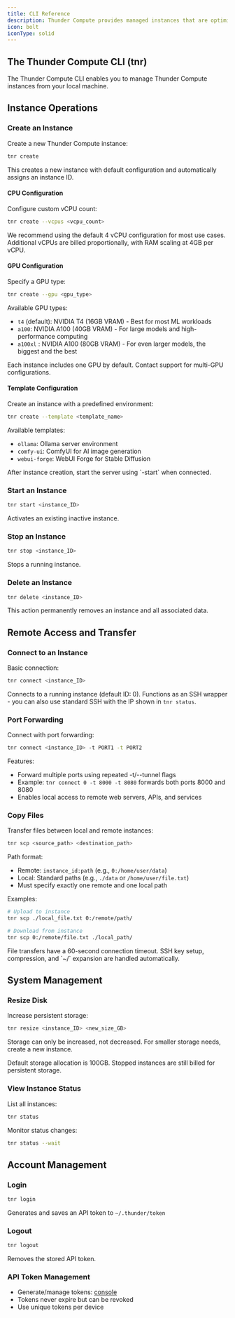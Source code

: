 ```yaml
---
title: CLI Reference
description: Thunder Compute provides managed instances that are optimized for performance. The Thunder Compute CLI contains all of the functionality you need to create, edit, use, and delete these instances.
icon: bolt
iconType: solid
---
```


## The Thunder Compute CLI (tnr)

The Thunder Compute CLI enables you to manage Thunder Compute instances from your local machine.

## Instance Operations

### Create an Instance

Create a new Thunder Compute instance:

```bash
tnr create
```

This creates a new instance with default configuration and automatically assigns an instance ID.

#### CPU Configuration

Configure custom vCPU count:

```bash
tnr create --vcpus <vcpu_count>
```

<Note>
  We recommend using the default 4 vCPU configuration for most use cases.
  Additional vCPUs are billed proportionally, with RAM scaling at 4GB per vCPU.
</Note>

#### GPU Configuration

Specify a GPU type:

```bash
tnr create --gpu <gpu_type>
```

Available GPU types:

- `t4` (default): NVIDIA T4 (16GB VRAM) - Best for most ML workloads
- `a100`: NVIDIA A100 (40GB VRAM) - For large models and high-performance computing
- `a100xl` : NVIDIA A100 (80GB VRAM) - For even larger models, the biggest and the best

<Note>
  Each instance includes one GPU by default. Contact support for multi-GPU
  configurations.
</Note>

#### Template Configuration

Create an instance with a predefined environment:

```bash
tnr create --template <template_name>
```

Available templates:

- `ollama`: Ollama server environment
- `comfy-ui`: ComfyUI for AI image generation
- `webui-forge`: WebUI Forge for Stable Diffusion

<Note>
After instance creation, start the server using `<template_name>-start` when connected.
</Note>

### Start an Instance

```bash
tnr start <instance_ID>
```

Activates an existing inactive instance.

### Stop an Instance

```bash
tnr stop <instance_ID>
```

Stops a running instance.

### Delete an Instance

```bash
tnr delete <instance_ID>
```

<Warning>
  This action permanently removes an instance and all associated data.
</Warning>

## Remote Access and Transfer

### Connect to an Instance

Basic connection:

```bash
tnr connect <instance_ID>
```

Connects to a running instance (default ID: 0). Functions as an SSH wrapper - you can also use standard SSH with the IP shown in `tnr status`.

### Port Forwarding

Connect with port forwarding:

```bash
tnr connect <instance_ID> -t PORT1 -t PORT2
```

Features:

- Forward multiple ports using repeated -t/--tunnel flags
- Example: `tnr connect 0 -t 8000 -t 8080` forwards both ports 8000 and 8080
- Enables local access to remote web servers, APIs, and services

### Copy Files

Transfer files between local and remote instances:

```bash
tnr scp <source_path> <destination_path>
```

Path format:

- Remote: `instance_id:path` (e.g., `0:/home/user/data`)
- Local: Standard paths (e.g., `./data` or `/home/user/file.txt`)
- Must specify exactly one remote and one local path

Examples:

```bash
# Upload to instance
tnr scp ./local_file.txt 0:/remote/path/

# Download from instance
tnr scp 0:/remote/file.txt ./local_path/
```

<Note>
  File transfers have a 60-second connection timeout. SSH key setup,
  compression, and `~/` expansion are handled automatically.
</Note>

## System Management

### Resize Disk

Increase persistent storage:

```bash
tnr resize <instance_ID> <new_size_GB>
```

<Warning>
  Storage can only be increased, not decreased. For smaller storage needs,
  create a new instance.
</Warning>

Default storage allocation is 100GB. Stopped instances are still billed for persistent storage.

### View Instance Status

List all instances:

```bash
tnr status
```

Monitor status changes:

```bash
tnr status --wait
```

## Account Management

### Login

```bash
tnr login
```

Generates and saves an API token to `~/.thunder/token`

### Logout

```bash
tnr logout
```

Removes the stored API token.

### API Token Management

- Generate/manage tokens: [console](https://console.thundercompute.com/settings/tokens)
- Tokens never expire but can be revoked
- Use unique tokens per device
